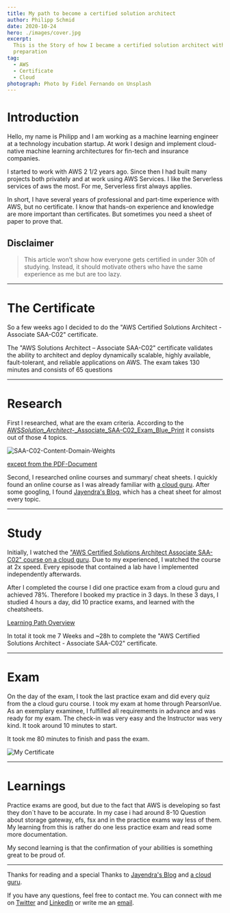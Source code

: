 ```yaml
---
title: My path to become a certified solution architect
author: Philipp Schmid
date: 2020-10-24
hero: ./images/cover.jpg
excerpt:
  This is the Story of how I became a certified solution architect within 28h of
  preparation
tag:
  - AWS
  - Certificate
  - Cloud
photograph: Photo by Fidel Fernando on Unsplash
---
```


# Introduction

Hello, my name is Philipp and I am working as a machine learning engineer at a
technology incubation startup. At work I design and implement cloud-native
machine learning architectures for fin-tech and insurance companies.

I started to work with AWS 2 1/2 years ago. Since then I had built many projects
both privately and at work using AWS Services. I like the Serverless services of
aws the most. For me, Serverless first always applies.

In short, I have several years of professional and part-time experience with
AWS, but no certificate. I know that hands-on experience and knowledge are more
important than certificates. But sometimes you need a sheet of paper to prove
that.

## Disclaimer

> This article won’t show how everyone gets certified in under 30h of studying.
> Instead, it should motivate others who have the same experience as me but are
> too lazy.

---

# The Certificate

So a few weeks ago I decided to do the "AWS Certified Solutions Architect -
Associate SAA-C02" certificate.

The "AWS Solutions Architect – Associate SAA-C02" certificate validates the
ability to architect and deploy dynamically scalable, highly available,
fault-tolerant, and reliable applications on AWS. The exam takes 130 minutes and
consists of 65 questions

---

# Research

First I researched, what are the exam criteria. According to the
[AWS*Solution_Architect*-\_Associate_SAA-C02_Exam_Blue_Print](https://d1.awsstatic.com/training-and-certification/docs-sa-assoc/AWS-Certified-Solutions-Architect-Associate-Exam-Guide_v1.1_2019_08_27_FINAL.pdf)
it consists out of those 4 topics.

![SAA-C02-Content-Domain-Weights](./images/SAA-C02-Content-Domain-Weights.png)

[except from the PDF-Document](https://d1.awsstatic.com/training-and-certification/docs-sa-assoc/AWS-Certified-Solutions-Architect-Associate-Exam-Guide_v1.1_2019_08_27_FINAL.pdf)

Second, I researched online courses and summary/ cheat sheets. I quickly found
an online course as I was already familiar with
[a cloud guru](https://acloudguru.com/). After some googling, I found
[Jayendra's Blog](https://jayendrapatil.com/aws-certified-solutions-architect-associate-saa-c02-exam-learning-path/),
which has a cheat sheet for almost every topic.

---

# Study

Initially, I watched the
["AWS Certified Solutions Architect Associate SAA-C02" course on a cloud guru](https://acloud.guru/learn/aws-certified-solutions-architect-associate).
Due to my experienced, I watched the course at 2x speed. Every episode that
contained a lab have I implemented independently afterwards.

After I completed the course I did one practice exam from a cloud guru and
achieved 78%. Therefore I booked my practice in 3 days. In these 3 days, I
studied 4 hours a day, did 10 practice exams, and learned with the cheatsheets.

[Learning Path Overview](https://www.notion.so/4aaabb95be0c450bad5bd2066009e91f)

In total it took me 7 Weeks and ~28h to complete the "AWS Certified Solutions
Architect - Associate SAA-C02" certificate.

---

# Exam

On the day of the exam, I took the last practice exam and did every quiz from
the a cloud guru course. I took my exam at home through PearsonVue. As an
exemplary examinee, I fulfilled all requirements in advance and was ready for my
exam. The check-in was very easy and the Instructor was very kind. It took
around 10 minutes to start.

It took me 80 minutes to finish and pass the exam.

![My Certificate](./images/certificate.png)

---

# Learnings

Practice exams are good, but due to the fact that AWS is developing so fast they
don´t have to be accurate. In my case i had around 8-10 Question about storage
gateway, efs, fsx and in the practice exams way less of them. My learning from
this is rather do one less practice exam and read some more documentation.

My second learning is that the confirmation of your abilities is something great
to be proud of.

---

Thanks for reading and a special Thanks to
[Jayendra's Blog](https://jayendrapatil.com/aws-certified-solutions-architect-associate-saa-c02-exam-learning-path/)
and [a cloud guru](https://acloudguru.com/).

If you have any questions, feel free to contact me. You can connect with me on
[Twitter](https://twitter.com/_philschmid) and
[LinkedIn](https://www.linkedin.com/in/philipp-schmid-a6a2bb196/) or write me an
[email](https://www.philschmid.de).
